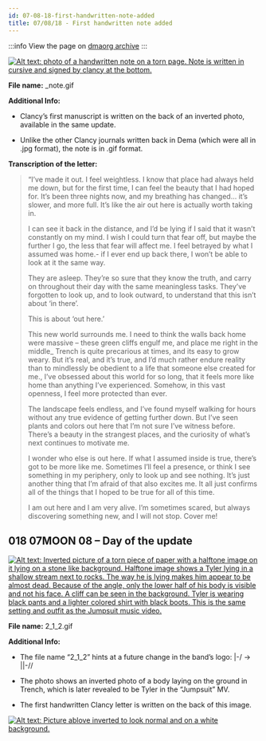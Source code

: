 ```yaml
---
id: 07-08-18-first-handwritten-note-added
title: 07/08/18 - First handwritten note added
---
```


:::info
View the page on [dmaorg archive](https://www.dmaorg.site/070818/found/15398642_14/clancy.html)
:::

[![Alt text: photo of a handwritten note on a torn page. Note is written in cursive and signed by clancy at the bottom.](./assets/_note.gif)](./assets/_note.gif)


**File name:** _note.gif

**Additional Info:**

- Clancy’s first manuscript is written on the back of an inverted photo, available in the same update.

- Unlike the other Clancy journals written back in Dema (which were all in .jpg format), the note is in .gif format.

**Transcription of the letter:**

> “I’ve made it out. I feel weightless. I know that place had always held me down, but for the first time, I can feel the beauty that I had hoped for. It’s been three nights now, and my breathing has changed... it’s slower, and more full. It’s like the air out here is actually worth taking in.
>
> I can see it back in the distance, and I’d be lying if I said that it wasn’t constantly on my mind. I wish I could turn that fear off, but maybe the further I go, the less that fear will affect me. I feel betrayed by what I assumed was home.- if I ever end up back there, I won’t be able to look at it the same way.
>
> They are asleep. They’re so sure that they know the truth, and carry on throughout their day with the same meaningless tasks. They’ve forgotten to look up, and to look outward, to understand that this isn’t about ‘in there’.
>
> This is about ‘out here.’
>
> This new world surrounds me. I need to think the walls back home were massive – these green cliffs engulf me, and place me right in the middle_ Trench is quite precarious at times, and its easy to grow weary. But it’s real, and it’s true, and I’d much rather endure reality than to mindlessly be obedient to a life that someone else created for me., I’ve obsessed about this world for so long, that it feels more like home than anything I’ve experienced. Somehow, in this vast openness, I feel more protected than ever.
>
> The landscape feels endless, and I’ve found myself walking for hours without any true evidence of getting further down. But I’ve seen plants and colors out here that I’m not sure I’ve witness before. There’s a beauty in the strangest places, and the curiosity of what’s next continues to motivate me.
>
> I wonder who else is out here. If what I assumed inside is true, there’s got to be more like me. Sometimes I’ll feel a presence, or think I see something in my periphery, only to look up and see nothing. It’s just another thing that I’m afraid of that also excites me. It all just confirms all of the things that I hoped to be true for all of this time.
>
> I am out here and I am very alive. I’m sometimes scared, but always discovering something new, and I will not stop. Cover me!

## 018 07MOON 08  – Day of the update

[![Alt text: Inverted picture of a torn piece of paper with a halftone image on it lying on a stone like background. Halftone image shows a Tyler lying in a shallow stream next to rocks. The way he is lying makes him appear to be almost dead. Because of the angle, only the lower half of his body is visible and not his face. A cliff can be seen in the background. Tyler is wearing black pants and a lighter colored shirt with black boots. This is the same setting and outfit as the Jumpsuit music video.](./assets/2_1_2.gif)](./assets/2_1_2.gif)

**File name:**  2_1_2.gif


**Additional Info:**

- The file name “2_1_2” hints at a future change in the band’s logo: |-/ → ||-//

- The photo shows an inverted photo of a body laying on the ground in Trench, which is later revealed to be Tyler in the “Jumpsuit” MV.

- The first handwritten Clancy letter is written on the back of this image.

[![Alt text: Picture ablove inverted to look normal and on a white background.](./assets/2_1_2_inverted.gif)](./assets/2_1_2_inverted.gif)

